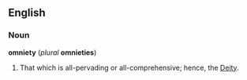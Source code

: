 ==English==
===Noun===
'''omniety''' (''plural'' '''omnieties''')
#That which is all-pervading or all-comprehensive; hence, the [[Deity]].